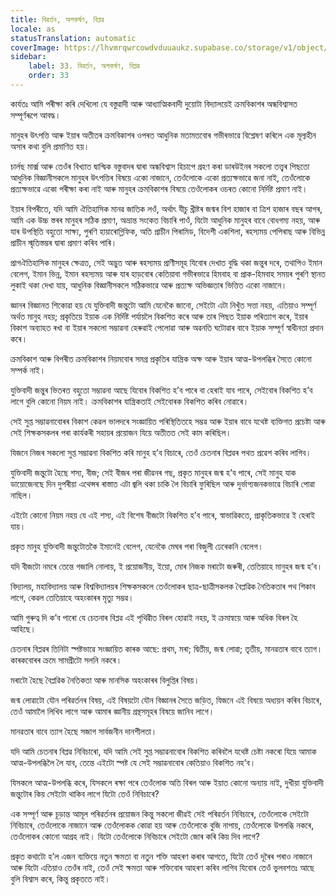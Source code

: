 ```yaml
---
title: বিৱৰ্তন, অপকৰ্ষণ, বিপ্লৱ
locale: as
statusTranslation: automatic
coverImage: https://lhvmrqwrcowdvduuaukz.supabase.co/storage/v1/object/public/strapi-uploads/small_cover-educacion-fundamental.webp-2d51a7828a2b1309555be27f7e2a61a0.webp
sidebar:
    label: 33. বিৱৰ্তন, অপকৰ্ষণ, বিপ্লৱ
    order: 33
---
```

কাৰ্যতঃ আমি পৰীক্ষা কৰি দেখিলো যে বস্তুৱাদী আৰু আধ্যাত্মিকবাদী দুয়োটা বিদ্যালয়েই ক্ৰমবিকাশৰ অন্ধবিশ্বাসত সম্পূৰ্ণৰূপে আবদ্ধ।

মানুহৰ উৎপত্তি আৰু ইয়াৰ অতীতৰ ক্ৰমবিকাশৰ ওপৰত আধুনিক মতামতবোৰ গভীৰভাৱে বিশ্লেষণ কৰিলে এক মূল্যহীন অসাৰ কথা বুলি প্ৰমাণিত হয়।

চাৰ্লছ মাৰ্ক্স আৰু তেওঁৰ বিখ্যাত দ্বান্দ্বিক বস্তুবাদৰ দ্বাৰা অন্ধবিশ্বাস হিচাপে গ্ৰহণ কৰা ডাৰউইনৰ সকলো তত্ত্বৰ পিছতো আধুনিক বিজ্ঞানীসকলে মানুহৰ উৎপত্তিৰ বিষয়ে একো নাজানে, তেওঁলোকে একো প্ৰত্যক্ষভাৱে জনা নাই, তেওঁলোকে প্ৰত্যক্ষভাৱে একো পৰীক্ষা কৰা নাই আৰু মানুহৰ ক্ৰমবিকাশৰ বিষয়ে তেওঁলোকৰ ওচৰত কোনো নিৰ্দিষ্ট প্ৰমাণ নাই।

ইয়াৰ বিপৰীতে, যদি আমি ঐতিহাসিক মানৱ জাতিক লওঁ, অৰ্থাৎ যীচু খ্ৰীষ্টৰ জন্মৰ বিশ হাজাৰ বা ত্ৰিশ হাজাৰ বছৰ আগৰ, আমি এক উচ্চ স্তৰৰ মানুহৰ সঠিক প্ৰমাণ, অভ্ৰান্ত সংকেত বিচাৰি পাওঁ, যিটো আধুনিক মানুহৰ বাবে বোধগম্য নহয়, আৰু যাৰ উপস্থিতি বহুতো সাক্ষ্য, পুৰণি হায়াৰোগ্লিফিক, অতি প্ৰাচীন পিৰামিড, বিদেশী একশিলা, ৰহস্যময় পেপিৰাছ আৰু বিভিন্ন প্ৰাচীন স্মৃতিস্তম্ভৰ দ্বাৰা প্ৰমাণ কৰিব পাৰি।

প্ৰাগঐতিহাসিক মানুহৰ ক্ষেত্ৰত, সেই অদ্ভুত আৰু ৰহস্যময় প্ৰাণীসমূহ যিবোৰ দেখাত বুদ্ধি থকা জন্তুৰ দৰে, তথাপিও ইমান বেলেগ, ইমান ভিন্ন, ইমান ৰহস্যময় আৰু যাৰ হাড়বোৰ কেতিয়াবা গভীৰভাৱে হিমবাহ বা প্ৰাক-হিমবাহ সময়ৰ পুৰণি স্থানত লুকাই থকা দেখা যায়, আধুনিক বিজ্ঞানীসকলে সঠিকভাৱে আৰু প্ৰত্যক্ষ অভিজ্ঞতাৰ ভিত্তিত একো নাজানে।

জ্ঞানৰ বিজ্ঞানত শিকোৱা হয় যে যুক্তিবাদী জন্তুটো আমি যেনেকৈ জানো, সেইটো এটা নিখুঁত সত্তা নহয়, এতিয়াও সম্পূৰ্ণ অৰ্থত মানুহ নহয়; প্ৰকৃতিয়ে ইয়াক এক নিৰ্দিষ্ট পৰ্যায়লৈ বিকশিত কৰে আৰু তাৰ পিছত ইয়াক পৰিত্যাগ কৰে, ইয়াৰ বিকাশ অব্যাহত ৰখা বা ইয়াৰ সকলো সম্ভাৱনা হেৰুৱাই পেলোৱা আৰু অৱনতি ঘটোৱাৰ বাবে ইয়াক সম্পূৰ্ণ স্বাধীনতা প্ৰদান কৰে।

ক্ৰমবিকাশ আৰু বিপৰীত ক্ৰমবিকাশৰ নিয়মবোৰ সমগ্ৰ প্ৰকৃতিৰ যান্ত্ৰিক অক্ষ আৰু ইয়াৰ আত্ম-উপলব্ধিৰ সৈতে কোনো সম্পৰ্ক নাই।

যুক্তিবাদী জন্তুৰ ভিতৰত বহুতো সম্ভাৱনা আছে যিবোৰ বিকশিত হ’ব পাৰে বা হেৰাই যাব পাৰে, সেইবোৰ বিকশিত হ’ব লাগে বুলি কোনো নিয়ম নাই। ক্ৰমবিকাশৰ যান্ত্ৰিকতাই সেইবোৰক বিকশিত কৰিব নোৱাৰে।

সেই সুপ্ত সম্ভাৱনাবোৰৰ বিকাশ কেৱল ভালদৰে সংজ্ঞায়িত পৰিস্থিতিতহে সম্ভৱ আৰু ইয়াৰ বাবে যথেষ্ট ব্যক্তিগত প্ৰচেষ্টা আৰু সেই শিক্ষকসকলৰ পৰা কাৰ্যকৰী সহায়ৰ প্ৰয়োজন যিয়ে অতীতত সেই কাম কৰিছিল।

যিজনে নিজৰ সকলো সুপ্ত সম্ভাৱনা বিকশিত কৰি মানুহ হ’ব বিচাৰে, তেওঁ চেতনাৰ বিপ্লৱৰ পথত প্ৰৱেশ কৰিব লাগিব।

যুক্তিবাদী জন্তুটো হৈছে শস্য, বীজ; সেই বীজৰ পৰা জীৱনৰ গছ, প্ৰকৃত মানুহৰ জন্ম হ’ব পাৰে, সেই মানুহ যাক ডায়োজেনছে দিন দুপৰীয়া এথেন্সৰ ৰাস্তাত এটা জ্বলি থকা চাকি লৈ বিচাৰি ফুৰিছিল আৰু দুৰ্ভাগ্যজনকভাৱে বিচাৰি পোৱা নাছিল।

এইটো কোনো নিয়ম নহয় যে এই শস্য, এই বিশেষ বীজটো বিকশিত হ’ব পাৰে, স্বাভাৱিকতে, প্ৰাকৃতিকভাৱে ই হেৰাই যায়।

প্ৰকৃত মানুহ যুক্তিবাদী জন্তুটোতকৈ ইমানেই বেলেগ, যেনেকৈ মেঘৰ পৰা বিজুলী ঢেৰেকনি বেলেগ।

যদি বীজটো নমৰে তেন্তে গজালি নোলায়, ই প্ৰয়োজনীয়, ইয়ো, মোৰ নিজক মৰাটো জৰুৰী, তেতিয়াহে মানুহৰ জন্ম হ’ব।

বিদ্যালয়, মহাবিদ্যালয় আৰু বিশ্ববিদ্যালয়ৰ শিক্ষকসকলে তেওঁলোকৰ ছাত্ৰ-ছাত্ৰীসকলক বৈপ্লৱিক নৈতিকতাৰ পথ শিকাব লাগে, কেৱল তেতিয়াহে অহংকাৰৰ মৃত্যু সম্ভৱ।

আমি গুৰুত্ব দি ক’ব পাৰো যে চেতনাৰ বিপ্লৱ এই পৃথিৱীত বিৰল হোৱাই নহয়, ই ক্ৰমান্বয়ে আৰু অধিক বিৰল হৈ আহিছে।

চেতনাৰ বিপ্লৱৰ তিনিটা স্পষ্টভাৱে সংজ্ঞায়িত কাৰক আছে: প্ৰথম, মৰা; দ্বিতীয়, জন্ম লোৱা; তৃতীয়, মানৱতাৰ বাবে ত্যাগ। কাৰকবোৰৰ ক্ৰমে সামগ্ৰীটো সলনি নকৰে।

মৰাটো হৈছে বৈপ্লৱিক নৈতিকতা আৰু মানসিক অহংকাৰৰ বিলুপ্তিৰ বিষয়।

জন্ম লোৱাটো যৌন পৰিৱৰ্তনৰ বিষয়, এই বিষয়টো যৌন বিজ্ঞানৰ সৈতে জড়িত, যিজনে এই বিষয়ে অধ্যয়ন কৰিব বিচাৰে, তেওঁ আমালৈ লিখিব লাগে আৰু আমাৰ জ্ঞানীয় গ্ৰন্থসমূহৰ বিষয়ে জানিব লাগে।

মানৱতাৰ বাবে ত্যাগ হৈছে সজাগ সাৰ্বজনীন দানশীলতা।

যদি আমি চেতনাৰ বিপ্লৱ নিবিচাৰো, যদি আমি সেই সুপ্ত সম্ভাৱনাবোৰ বিকশিত কৰিবলৈ যথেষ্ট চেষ্টা নকৰো যিয়ে আমাক আত্ম-উপলব্ধিলৈ লৈ যাব, তেন্তে এইটো স্পষ্ট যে সেই সম্ভাৱনাবোৰ কেতিয়াও বিকশিত নহ’ব।

যিসকলে আত্ম-উপলব্ধি কৰে, যিসকলে ৰক্ষা পৰে তেওঁলোক অতি বিৰল আৰু ইয়াত কোনো অন্যায় নাই, দুখীয়া যুক্তিবাদী জন্তুটোৰ কিয় সেইটো থাকিব লাগে যিটো তেওঁ নিবিচাৰে?

এক সম্পূৰ্ণ আৰু চূড়ান্ত আমূল পৰিৱৰ্তনৰ প্ৰয়োজন কিন্তু সকলো জীৱই সেই পৰিৱৰ্তন নিবিচাৰে, তেওঁলোকে সেইটো নিবিচাৰে, তেওঁলোকে নাজানে আৰু তেওঁলোকক কোৱা হয় আৰু তেওঁলোকে বুজি নাপায়, তেওঁলোকে উপলব্ধি নকৰে, তেওঁলোকৰ কোনো আগ্ৰহ নাই। যিটো তেওঁলোকে নিবিচাৰে সেইটো জোৰ কৰি কিয় দিব লাগে?

প্ৰকৃত কথাটো হ’ল এজন ব্যক্তিয়ে নতুন ক্ষমতা বা নতুন শক্তি আহৰণ কৰাৰ আগতে, যিটো তেওঁ দূৰৈৰ পৰাও নাজানে আৰু যিটো এতিয়াও তেওঁৰ নাই, তেওঁ সেই ক্ষমতা আৰু শক্তিবোৰ আহৰণ কৰিব লাগিব যিবোৰ তেওঁ ভুলবশতঃ আছে বুলি বিশ্বাস কৰে, কিন্তু প্ৰকৃততে নাই।

